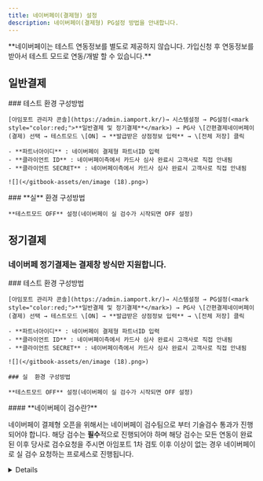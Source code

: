 ```yaml
---
title: 네이버페이(결제형) 설정
description: 네이버페이(결제형) PG설정 방법을 안내합니다.
---
```



<Hint style="info">
  **네이버페이는 테스트 연동정보를 별도로 제공하지 않습니다. 가입신청 후 연동정보를 받아서 테스트 모드로 연동/개발 할 수 있습니다.**
</Hint>

## 일반**결제**

<Tabs>
  <Tab title="테스트 결제">
    ### 테스트 환경 구성방법

    [아임포트 관리자 콘솔](https://admin.iamport.kr/)→ 시스템설정 → PG설정(<mark style="color:red;">**일반결제 및 정기결제**</mark>) → PG사 \[간편결제네이버페이(결제) 선택 → 테스트모드 \[ON] → **발급받은 상점정보 입력** → \[전체 저장] 클릭

    - **파트너아이디** : 네이버페이 결제형 파트너ID 입력
    - **클라이언트 ID** : 네이버페이측에서 카드사 심사 완료시 고객사로 직접 안내됨
    - **클라이언트 SECRET** : 네이버페이측에서 카드사 심사 완료시 고객사로 직접 안내됨

    ![](</gitbook-assets/en/image (18).png>)
  </Tab>

  <Tab title="실 결제">
    ### **실** 환경 구성방법

    **테스트모드 OFF** 설정(네이버페이 실 검수가 시작되면 OFF 설정)
  </Tab>
</Tabs>

## 정기결제

### 네이버페 정기결제는 결제창 방식만 지원합니다.

<Tabs>
  <Tab title="결제창 방식">
    ### 테스트 환경 구성방법

    [아임포트 관리자 콘솔](https://admin.iamport.kr/)→ 시스템설정 → PG설정(<mark style="color:red;">**일반결제 및 정기결제**</mark>) → PG사 \[간편결제네이버페이(결제) 선택 → 테스트모드 \[ON] → **발급받은 상점정보 입력** → \[전체 저장] 클릭

    - **파트너아이디** : 네이버페이 결제형 파트너ID 입력
    - **클라이언트 ID** : 네이버페이측에서 카드사 심사 완료시 고객사로 직접 안내됨
    - **클라이언트 SECRET** : 네이버페이측에서 카드사 심사 완료시 고객사로 직접 안내됨

    ![](</gitbook-assets/en/image (18).png>)

    ### 실  환경 구성방법

    **테스트모드 OFF** 설정(네이버페이 실 검수가 시작되면 OFF 설정)
  </Tab>
</Tabs>

<Hint style="info">
  #### **네이버페이 검수란?**

  네이버페이 결제형 오픈을 위해서는 네이버페이 검수팀으로 부터 기술검수 통과가 진행되어야 합니다. 해당 검수는 **필수**적으로 진행되어야 하며 해당 검수는 모든 연동이 완료된 이후 당사로 검수요청을 주시면 아임포트 1차 검토 이후 이상이 없는 경우 네이버페이로 실 검수 요청하는 프로세스로 진행됩니다.
</Hint>

<Details>
  <p slot="summary">네이버페이 기술검수 요청 방법</p>

  네이버페이 기술검수를 위해서는 아래 질문리스트를 작성하여 아래 이메일 주소로 검수요청을 주시면 됩니다.

  ```md
  <사업자 및 계약정보>

  - 상호명 :
  - 사업자번호 :
  - 아임포트계정 :
  - 네이버페이 결제형 파트너ID : 단건/반복(정기) 이용하실 방식 구분하여 전달 주시기 바랍니다.
  - 검수 진행가능한 URL :
  - 테스트 가능한 로그인계정 :
    - 네이버페이 결제형 연동 개발자 정보(이름/이메일/전화번호):
    - 네이버페이 결제형 연동 검수 담당자 정보(이름/이메일/전화번호):
    - 판매상품 과/면세 여부:
    - 에스크로 사용여부:
    - 모바일앱 보유 여부:
    - 부분취소 제공여부:
    - IMP.request_pay 함수 호출 시 naverProducts 파라미터 설정여부 및 셋팅 예시:

  <질의사항>

  1. 일반결제만 연동하는 경우

  1) 지원하는 PC 웹 브라우저 종류와 최소 버전:
  2) 지원하는 모바일 웹 브라우저 종류와 최소 버전:
     (앱으로만 연동하시는 경우, 지원하는 모바일 OS 종류와 최소 버전: (ex. iOS 12.0.1, Android 8.0))
  3) 네이버페이 계약 시, 현금영수증 발급을 누가 하도록 결정하셨나요?
  4) 네이버페이 계약 시, 포인트 적립 방식은 자동지급방식으로 계약하셨나요? 직접 건별로 지급하기로 계약하셨나요?

  2. 일반 + 정기결제 모두 연동하는 경우

  1) 지원하는 PC 웹 브라우저 종류와 최소 버전:
  2) 지원하는 모바일 웹 브라우저 종류와 최소 버전:
     (앱으로만 연동하시는 경우, 지원하는 모바일 OS 종류와 최소 버전: (ex. iOS 12.0.1, Android 8.0))
  3) 네이버페이 계약 시, 현금영수증 발급을 누가 하도록 결정하셨나요?
  4) 네이버페이 계약 시, 포인트 적립 방식은 자동지급방식으로 계약하셨나요? 직접 건별로 지급하기로 계약하셨나요?
  5) 정기결제 등록 내역 조회를 어떤 방식으로 구현하시고 계신가요? 예) 관리자페이지 반복결제내역 조회 시 / 자체주문 생성 시 정보조회
  6) 결제 내역 조회를 어떤 방식으로 구현하시고 계신가요? 예) 관리자페이지 결제내역 조회 시 / 자체주문 생성 시 정보조회 / 정산 대사 작업 배치
  7) 어떤 경우에 정기결제가 해제되나요? 예) 등록생성 실패 시 / 등록된 반복결제항목 해제 시 / 관리자 반복결제 등록항목 해제
  ```

  **email : [support@iamport.kr](mailto:support@iamport.kr)**
</Details>
